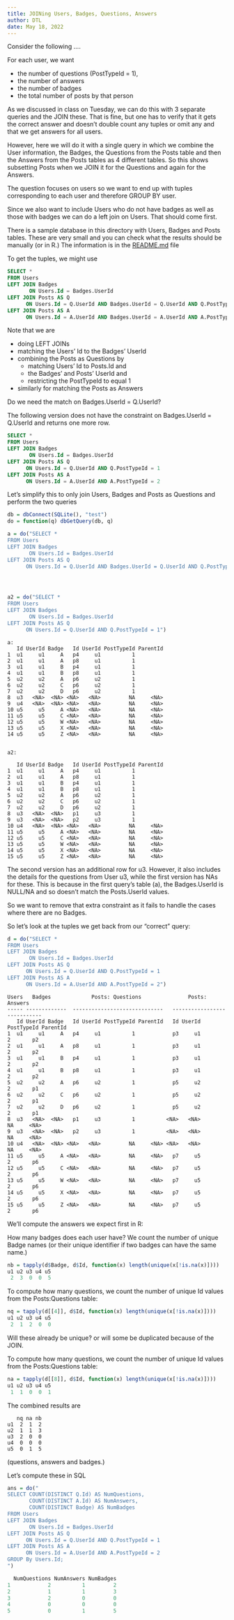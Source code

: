 ```yaml
---
title: JOINing Users, Badges, Questions, Answers
author: DTL
date: May 18, 2022
---
```



Consider the following ....

For each user, we want 

+ the number of questions (PostTypeId = 1),
+ the number of answers
+ the number of badges
+ the total number of posts by that person

As we discussed in class on Tuesday, we can do this with 3 separate queries
and the JOIN these. That is fine, but one has to verify that it gets the
correct answer and doesn't double count any tuples or omit any
and that we get answers for all users.

However, here we will do it with a single query in which we
combine the User information, the Badges, the Questions from the Posts table and
then the Answers from the Posts tables as 4 different tables.
So this shows subsetting Posts when we JOIN it for the Questions and again for the Answers.

The question focuses on users so we want to end up with tuples corresponding to each user
and therefore GROUP BY user.

Since we also want to include Users who do not have badges as well as those with badges
we can do a left join on Users.  That should come first.

There is a sample database in this directory
with Users, Badges and Posts tables.
These are very small and you can check what the results should be 
manually (or in R.)  The information is in the [README.md](README.md) file


To get the tuples, we might use
```sql
SELECT *
FROM Users
LEFT JOIN Badges
       ON Users.Id = Badges.UserId
LEFT JOIN Posts AS Q
      ON Users.Id = Q.UserId AND Badges.UserId = Q.UserId AND Q.PostTypeId = 1
LEFT JOIN Posts AS A
      ON Users.Id = A.UserId AND Badges.UserId = A.UserId AND A.PostTypeId = 2
```

Note that we are 

+ doing LEFT JOINs
+ matching the Users' Id to the Badges' UserId
+ combining the Posts as Questions by
   + matching Users' Id to Posts.Id and 
   + the Badges' and Posts' UserId and
   + restricting the PostTypeId to equal 1
+ similarly for matching the Posts as Answers


Do we need the match on Badges.UserId = Q.UserId?

The following version does not have the constraint on Badges.UserId = Q.UserId
and returns one more row.
```sql
SELECT *
FROM Users
LEFT JOIN Badges
       ON Users.Id = Badges.UserId
LEFT JOIN Posts AS Q
      ON Users.Id = Q.UserId AND Q.PostTypeId = 1
LEFT JOIN Posts AS A
      ON Users.Id = A.UserId AND A.PostTypeId = 2
```


Let's simplify this to only join Users, Badges and Posts as Questions
and perform the two queries
```r
db = dbConnect(SQLite(), "test")
do = function(q) dbGetQuery(db, q)
```

```r
a = do("SELECT *
FROM Users
LEFT JOIN Badges
       ON Users.Id = Badges.UserId
LEFT JOIN Posts AS Q
      ON Users.Id = Q.UserId AND Badges.UserId = Q.UserId AND Q.PostTypeId = 1")




a2 = do("SELECT *
FROM Users
LEFT JOIN Badges
       ON Users.Id = Badges.UserId
LEFT JOIN Posts AS Q
      ON Users.Id = Q.UserId AND Q.PostTypeId = 1")
```

```
a:
   Id UserId Badge   Id UserId PostTypeId ParentId
1  u1     u1     A   p4     u1          1         
2  u1     u1     A   p8     u1          1         
3  u1     u1     B   p4     u1          1         
4  u1     u1     B   p8     u1          1         
5  u2     u2     A   p6     u2          1         
6  u2     u2     C   p6     u2          1         
7  u2     u2     D   p6     u2          1         
8  u3   <NA>  <NA> <NA>   <NA>         NA     <NA>
9  u4   <NA>  <NA> <NA>   <NA>         NA     <NA>
10 u5     u5     A <NA>   <NA>         NA     <NA>
11 u5     u5     C <NA>   <NA>         NA     <NA>
12 u5     u5     W <NA>   <NA>         NA     <NA>
13 u5     u5     X <NA>   <NA>         NA     <NA>
14 u5     u5     Z <NA>   <NA>         NA     <NA>


a2:

   Id UserId Badge   Id UserId PostTypeId ParentId
1  u1     u1     A   p4     u1          1         
2  u1     u1     A   p8     u1          1         
3  u1     u1     B   p4     u1          1         
4  u1     u1     B   p8     u1          1         
5  u2     u2     A   p6     u2          1         
6  u2     u2     C   p6     u2          1         
7  u2     u2     D   p6     u2          1         
8  u3   <NA>  <NA>   p1     u3          1         
9  u3   <NA>  <NA>   p2     u3          1         
10 u4   <NA>  <NA> <NA>   <NA>         NA     <NA>
11 u5     u5     A <NA>   <NA>         NA     <NA>
12 u5     u5     C <NA>   <NA>         NA     <NA>
13 u5     u5     W <NA>   <NA>         NA     <NA>
14 u5     u5     X <NA>   <NA>         NA     <NA>
15 u5     u5     Z <NA>   <NA>         NA     <NA>
```
The second version has an additional row for u3.
However, it also includes the details for the questions from User u3,
while the first version has NAs for these.
This is because in the first query's table (a), the Badges.UserId is NULL/NA and so doesn't match
the Posts.UserId values.

So we want to remove that extra constraint as it fails to handle the cases where there are no Badges.


So let's look at the tuples we get back from our "correct" query:

```r
d = do("SELECT *
FROM Users
LEFT JOIN Badges
       ON Users.Id = Badges.UserId
LEFT JOIN Posts AS Q
      ON Users.Id = Q.UserId AND Q.PostTypeId = 1
LEFT JOIN Posts AS A
      ON Users.Id = A.UserId AND A.PostTypeId = 2")
```


```
Users   Badges             Posts: Questions               Posts: Answers
----- -------------  -----------------------------   ----------------------------
   Id UserId Badge   Id UserId PostTypeId ParentId   Id UserId PostTypeId ParentId
1  u1     u1     A   p4     u1          1            p3     u1          2       p2
2  u1     u1     A   p8     u1          1            p3     u1          2       p2
3  u1     u1     B   p4     u1          1            p3     u1          2       p2
4  u1     u1     B   p8     u1          1            p3     u1          2       p2
5  u2     u2     A   p6     u2          1            p5     u2          2       p1
6  u2     u2     C   p6     u2          1            p5     u2          2       p1
7  u2     u2     D   p6     u2          1            p5     u2          2       p1
8  u3   <NA>  <NA>   p1     u3          1          <NA>   <NA>         NA     <NA>
9  u3   <NA>  <NA>   p2     u3          1          <NA>   <NA>         NA     <NA>
10 u4   <NA>  <NA> <NA>   <NA>         NA     <NA> <NA>   <NA>         NA     <NA>
11 u5     u5     A <NA>   <NA>         NA     <NA>   p7     u5          2       p6
12 u5     u5     C <NA>   <NA>         NA     <NA>   p7     u5          2       p6
13 u5     u5     W <NA>   <NA>         NA     <NA>   p7     u5          2       p6
14 u5     u5     X <NA>   <NA>         NA     <NA>   p7     u5          2       p6
15 u5     u5     Z <NA>   <NA>         NA     <NA>   p7     u5          2       p6
```



We'll compute the answers we expect first in R:

How many badges does each user have?
We count the number of unique Badge names (or their unique identifier if two badges can have the same name.)
```r
nb = tapply(d$Badge, d$Id, function(x) length(unique(x[!is.na(x)])))
u1 u2 u3 u4 u5 
 2  3  0  0  5 
```

To compute how many questions, we count the number of unique Id values from the Posts:Questions table:
```r
nq = tapply(d[[4]], d$Id, function(x) length(unique(x[!is.na(x)])))
u1 u2 u3 u4 u5 
 2  1  2  0  0 
```
Will these already be unique? or will some be duplicated because of the JOIN.


To compute how many questions, we count the number of unique Id values from the Posts:Questions table:
```r
na = tapply(d[[8]], d$Id, function(x) length(unique(x[!is.na(x)])))
u1 u2 u3 u4 u5 
 1  1  0  0  1 
```


The combined results are 
```
   nq na nb
u1  2  1  2
u2  1  1  3
u3  2  0  0
u4  0  0  0
u5  0  1  5
```
(questions, answers and badges.)

Let's compute these in SQL

```r
ans = do("
SELECT COUNT(DISTINCT Q.Id) AS NumQuestions,
       COUNT(DISTINCT A.Id) AS NumAnswers,
       COUNT(DISTINCT Badge) AS NumBadges 
FROM Users
LEFT JOIN Badges
       ON Users.Id = Badges.UserId
LEFT JOIN Posts AS Q
      ON Users.Id = Q.UserId AND Q.PostTypeId = 1
LEFT JOIN Posts AS A
      ON Users.Id = A.UserId AND A.PostTypeId = 2
GROUP By Users.Id;
")

  NumQuestions NumAnswers NumBadges
1            2          1         2
2            1          1         3
3            2          0         0
4            0          0         0
5            0          1         5

```
